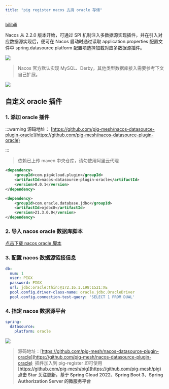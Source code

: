 ```yaml
---
title: "pig register nacos 支持 oracle 存储"
---
```


[bilibili](https://player.bilibili.com/player.html?bvid=BV1sM411h7t8)

Nacos 从 2.2.0 版本开始，可通过 SPI 机制注入多数据源实现插件，并在引入对应数据源实现后，便可在 Nacos 启动时通过读取 application.properties 配置文件中 spring.datasource.platform 配置项选择加载对应多数据源插件。



![](https://minio.pigx.vip/oss/202212/1671179590.jpg)



> Nacos 官方默认实现 MySQL、Derby，其他类型数据库接入需要参考下文自己扩展。
>



![](https://minio.pigx.vip/oss/202212/1671180565.png)



## 自定义 oracle 插件


### 1. 添加 oracle 插件


:::warning
源码地址： [https://github.com/pig-mesh/nacos-datasource-plugin-oracle](https://github.com/pig-mesh/nacos-datasource-plugin-oracle)

:::



> 依赖已上传 maven 中央仓库，请勿使用阿里云代理
>



```xml
<dependency>
    <groupId>com.pig4cloud.plugin</groupId>
    <artifactId>nacos-datasource-plugin-oracle</artifactId>
    <version>0.0.1</version>
</dependency>

<dependency>
    <groupId>com.oracle.database.jdbc</groupId>
    <artifactId>ojdbc8</artifactId>
    <version>21.3.0.0</version>
</dependency>
```



### 2. 导入 nacos oracle 数据库脚本


[点击下载 nacos oracle 脚本](https://github.com/pig-mesh/nacos-datasource-plugin-oracle/tree/master/sql)



### 3. 配置 nacos 数据源链接信息


```yaml
db:
  num: 1
  user: PIGX
  password: PIGX
  url: jdbc:oracle:thin:@172.16.1.198:1521:XE
  pool.config.driver-class-name: oracle.jdbc.OracleDriver
  pool.config.connection-test-query: 'SELECT 1 FROM DUAL'
```



### 4. 指定 nacos 数据源平台


```yaml
spring:
  datasource:
    platform: oracle
```



![](https://minio.pigx.vip/oss/202212/1671184577.png)



>  
>

>  
>
> 源码地址：[https://github.com/pig-mesh/nacos-datasource-plugin-oracle](https://github.com/pig-mesh/nacos-datasource-plugin-oracle)  插件加入到 pig-register 即可使用  
[https://github.com/pig-mesh/pig](https://github.com/pig-mesh/pig) **点击 Star 关注更新，基于 Spring Cloud 2022、Spring Boot 3、Spring Authorization Server 的微服务平台**
>

